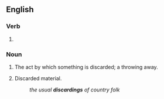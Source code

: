 ==English==

===Verb===
{{head|en|verb form}}

# {{present participle of|discard|lang=en|nocat=1}}

===Noun===
{{en-noun}}

# The act by which something is discarded; a throwing away.
# {{lb|en|in the plural}} Discarded material.
#: ''the usual '''discardings''' of country folk''
